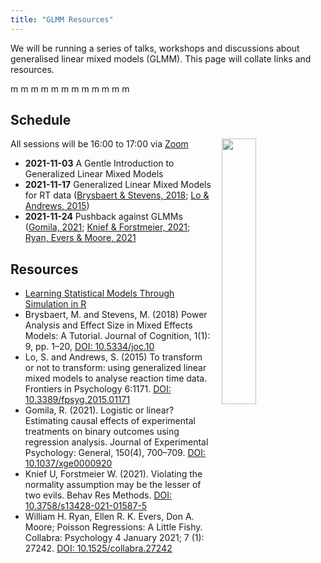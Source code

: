```yaml
---
title: "GLMM Resources"
---
```


We will be running a series of talks, workshops and discussions about generalised linear mixed models (GLMM). This page will collate links and resources.

<span class="red mm">m</span>
<span class="orange mm">m</span>
<span class="yellow mm">m</span>
<span class="green mm">m</span>
<span class="blue mm">m</span>
<span class="brown mm">m</span>
<span class="red mm">m</span>
<span class="orange mm">m</span>
<span class="yellow mm">m</span>
<span class="green mm">m</span>
<span class="blue mm">m</span>
<span class="brown mm">m</span>

## Schedule

![](images/glmm_scheepers.png){style="float: right; width: 33%; margin-left: 1em;"}

All sessions will be 16:00 to 17:00 via [Zoom](https://uofglasgow.zoom.us/j/94098494960)

* **2021-11-03** A Gentle Introduction to Generalized Linear Mixed Models
* **2021-11-17** Generalized Linear Mixed Models for RT data ([Brysbaert & Stevens, 2018](https://doi.org/10.5334/joc.10); [Lo & Andrews, 2015](https://doi.org/10.3389/fpsyg.2015.01171))
* **2021-11-24** Pushback against GLMMs ([Gomila, 2021](https://doi.org/10.1037/xge0000920); [Knief & Forstmeier, 2021](https://doi.org/10.3758/s13428-021-01587-5); [Ryan, Evers & Moore, 2021](https://doi.org/10.1525/collabra.27242)


## Resources

* [Learning Statistical Models Through Simulation in R](https://psyteachr.github.io/stat-models-v1/)
* Brysbaert, M. and Stevens, M. (2018) Power Analysis and Effect Size in Mixed Effects Models: A Tutorial. Journal of Cognition, 1(1): 9, pp. 1–20, [DOI: 10.5334/joc.10](https://doi.org/10.5334/joc.10)
* Lo, S. and Andrews, S. (2015) To transform or not to transform: using generalized linear mixed models to analyse reaction time data. Frontiers in Psychology 6:1171. [DOI: 10.3389/fpsyg.2015.01171](https://doi.org/10.3389/fpsyg.2015.01171)
* Gomila, R. (2021). Logistic or linear? Estimating causal effects of experimental treatments on binary outcomes using regression analysis. Journal of Experimental Psychology: General, 150(4), 700–709. [DOI: 10.1037/xge0000920](https://doi.org/10.1037/xge0000920)
* Knief U, Forstmeier W. (2021). Violating the normality assumption may be the lesser of two evils. Behav Res Methods. [DOI: 10.3758/s13428-021-01587-5](https://doi.org/10.3758/s13428-021-01587-5)
* William H. Ryan, Ellen R. K. Evers, Don A. Moore; Poisson Regressions: A Little Fishy. Collabra: Psychology 4 January 2021; 7 (1): 27242. [DOI: 10.1525/collabra.27242](https://doi.org/10.1525/collabra.27242)
